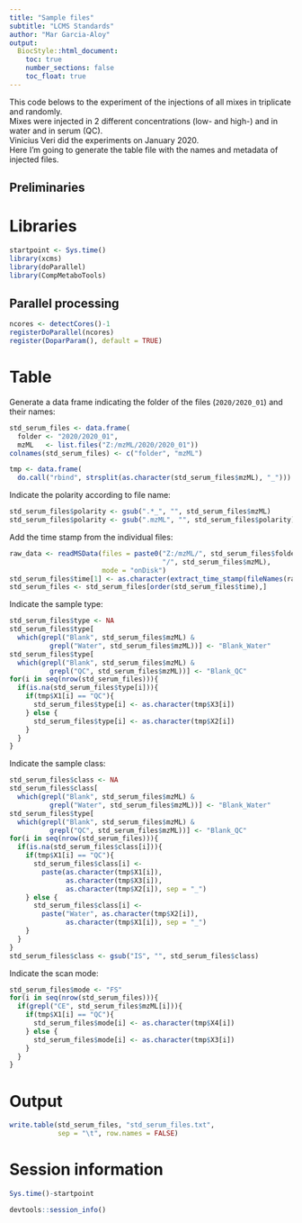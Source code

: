 ```yaml
---
title: "Sample files"
subtitle: "LCMS Standards"
author: "Mar Garcia-Aloy"
output: 
  BiocStyle::html_document:
    toc: true
    number_sections: false
    toc_float: true
---
```



This code belows to the experiment of the injections of all mixes in triplicate and randomly.   
Mixes were injected in 2 different concentrations (low- and high-) and in water and in serum (QC).  
Vinicius Veri did the experiments on January 2020.  
Here I'm going to generate the table file with the names and metadata of injected files.  

## Preliminaries
# Libraries
```r
startpoint <- Sys.time()
library(xcms)
library(doParallel)
library(CompMetaboTools)
```

## Parallel processing
```r
ncores <- detectCores()-1
registerDoParallel(ncores)
register(DoparParam(), default = TRUE)
```

# Table
Generate a data frame indicating the folder of the files (`2020/2020_01`) and their names:
```r
std_serum_files <- data.frame(
  folder <- "2020/2020_01",
  mzML   <- list.files("Z:/mzML/2020/2020_01"))
colnames(std_serum_files) <- c("folder", "mzML")

tmp <- data.frame(
  do.call("rbind", strsplit(as.character(std_serum_files$mzML), "_")))
```

Indicate the polarity according to file name:
```r
std_serum_files$polarity <- gsub(".*_", "", std_serum_files$mzML)
std_serum_files$polarity <- gsub(".mzML", "", std_serum_files$polarity)
```

Add the time stamp from the individual files:
```r
raw_data <- readMSData(files = paste0("Z:/mzML/", std_serum_files$folder, 
                                      "/", std_serum_files$mzML), 
                       mode = "onDisk")
std_serum_files$time[1] <- as.character(extract_time_stamp(fileNames(raw_data[1])))
std_serum_files <- std_serum_files[order(std_serum_files$time),]
```

Indicate the sample type:
```r
std_serum_files$type <- NA
std_serum_files$type[
  which(grepl("Blank", std_serum_files$mzML) & 
          grepl("Water", std_serum_files$mzML))] <- "Blank_Water"
std_serum_files$type[
  which(grepl("Blank", std_serum_files$mzML) & 
          grepl("QC", std_serum_files$mzML))] <- "Blank_QC"
for(i in seq(nrow(std_serum_files))){
  if(is.na(std_serum_files$type[i])){
    if(tmp$X1[i] == "QC"){
      std_serum_files$type[i] <- as.character(tmp$X3[i])
    } else {
      std_serum_files$type[i] <- as.character(tmp$X2[i])
    }
  }
}
```

Indicate the sample class:
```r
std_serum_files$class <- NA
std_serum_files$class[
  which(grepl("Blank", std_serum_files$mzML) & 
          grepl("Water", std_serum_files$mzML))] <- "Blank_Water"
std_serum_files$type[
  which(grepl("Blank", std_serum_files$mzML) & 
          grepl("QC", std_serum_files$mzML))] <- "Blank_QC"
for(i in seq(nrow(std_serum_files))){
  if(is.na(std_serum_files$class[i])){
    if(tmp$X1[i] == "QC"){
      std_serum_files$class[i] <- 
        paste(as.character(tmp$X1[i]),
              as.character(tmp$X3[i]), 
              as.character(tmp$X2[i]), sep = "_")
    } else {
      std_serum_files$class[i] <- 
        paste("Water", as.character(tmp$X2[i]), 
              as.character(tmp$X1[i]), sep = "_")
    }
  }
}
std_serum_files$class <- gsub("IS", "", std_serum_files$class)
```

Indicate the scan mode:
```r
std_serum_files$mode <- "FS"
for(i in seq(nrow(std_serum_files))){
  if(grepl("CE", std_serum_files$mzML[i])){
    if(tmp$X1[i] == "QC"){
      std_serum_files$mode[i] <- as.character(tmp$X4[i])
    } else {
      std_serum_files$mode[i] <- as.character(tmp$X3[i])
    }
  }
}
```

# Output
```r
write.table(std_serum_files, "std_serum_files.txt", 
            sep = "\t", row.names = FALSE)
```


# Session information
```r
Sys.time()-startpoint

devtools::session_info()
```
